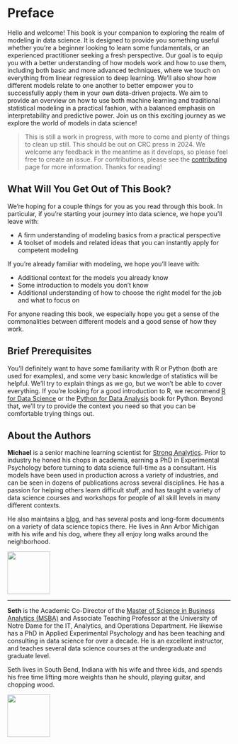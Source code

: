 # Preface {.unnumbered #sec-preface}

<!-- TODO: Quarto bug prints this twice in ToC; tried various header tricks to no avail. Also, not unnumbered by default for krantz.cls. -->

Hello and welcome! This book is your companion to exploring the realm of modeling in data science. It is designed to provide you something useful whether you're a beginner looking to learn some fundamentals, or an experienced practitioner seeking a fresh perspective. Our goal is to equip you with a better understanding of how models work and how to use them, including both basic and more advanced techniques, where we touch on everything from linear regression to deep learning. We'll also show how different models relate to one another to better empower you to successfully apply them in your own data-driven projects. We aim to provide an overview on how to use both machine learning and traditional statistical modeling in a practical fashion, with a balanced emphasis on interpretability and predictive power. Join us on this exciting journey as we explore the world of models in data science!

>This is still a work in progress, with more to come and plenty of things to clean up still.  This should be out on CRC press in 2024. We welcome any feedback in the meantime as it develops, so please feel free to create an issue. For contributions, please see the [contributing](https://github.com/m-clark/book-of-models/blob/main/CONTRIBUTING.md) page for more information. Thanks for reading!


## What Will You Get Out of This Book? {#sec-preface-what}

We're hoping for a couple things for you as you read through this book. In particular, if you're starting your journey into data science, we hope you'll leave with:

- A firm understanding of modeling basics from a practical perspective
- A toolset of models and related ideas that you can instantly apply for competent modeling

If you're already familiar with modeling, we hope you'll leave with:

- Additional context for the models you already know
- Some introduction to models you don't know
- Additional understanding of how to choose the right model for the job and what to focus on

For anyone reading this book, we especially hope you get a sense of the commonalities between different models and a good sense of how they work.



## Brief Prerequisites {#sec-preface-prereqs}

You'll definitely want to have some familiarity with R or Python (both are used for examples), and some very basic knowledge of statistics will be helpful. We'll try to explain things as we go, but we won't be able to cover everything. If you're looking for a good introduction to R, we recommend [R for Data Science](https://r4ds.had.co.nz/) or the [Python for Data Analysis](https://wesmckinney.com/book/) book for Python. Beyond that, we'll try to provide the context you need so that you can be comfortable trying things out. 



## About the Authors {#sec-preface-authors}

**Michael** is a senior machine learning scientist for [Strong Analytics](https://strong.io). Prior to industry he honed his chops in academia, earning a PhD in Experimental Psychology before turning to data science full-time as a consultant. His models have been used in production across a variety of industries, and can be seen in dozens of publications across several disciplines. He has a passion for helping others learn difficult stuff, and has taught a variety of data science courses and workshops for people of all skill levels in many different contexts. 

He also maintains a [blog](https://m-clark.github.io), and has several posts and long-form documents on a variety of data science topics there. He lives in Ann Arbor Michigan with his wife and his dog, where they all enjoy long walks around the neighborhood.

:::{.content-visible when-format='html'}
![](img/me_for_web.jpeg){width=1in}
:::

---

**Seth** is the Academic Co-Director of the [Master of Science in Business Analytics (MSBA)](https://mendoza.nd.edu/graduate-programs/business-analytics-msba/) and Associate Teaching Professor at the University of Notre Dame for the IT, Analytics, and Operations Department. He likewise has a PhD in Applied Experimental Psychology and has been teaching and consulting in data science for over a decade. He is an excellent instructor, and teaches several data science courses at the undergraduate and graduate level. 

Seth lives in South Bend, Indiana with his wife and three kids, and spends his free time lifting more weights than he should, playing guitar, and chopping wood.

:::{.content-visible when-format='html'}
![](img/seth.png){width=1in}
:::

<!-- © 2024 by the authors. Web-version is CC-BY-NC-SA. -->